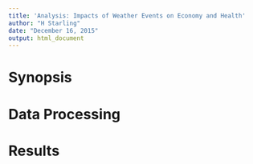 ```yaml
---
title: 'Analysis: Impacts of Weather Events on Economy and Health'
author: "H Starling"
date: "December 16, 2015"
output: html_document
---
```


# Synopsis


# Data Processing


# Results




